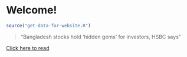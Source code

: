 # Welcome!

```r
source("get-data-for-website.R")
```

> "Bangladesh stocks hold ‘hidden gems’ for investors, HSBC says"

[Click here to read](https://www.cnbc.com/2021/06/09/hsbc-sees-diversification-opportunity-in-bangladesh-stock-market-.html)


